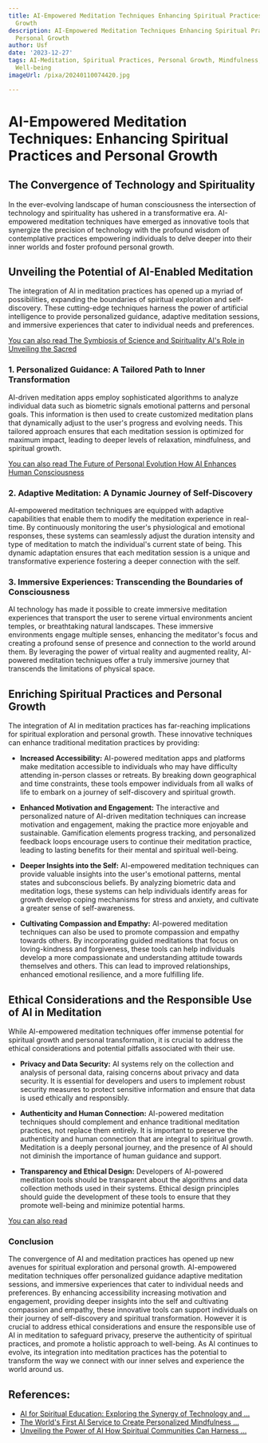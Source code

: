 ```yaml
---
title: AI-Empowered Meditation Techniques Enhancing Spiritual Practices and Personal
  Growth
description: AI-Empowered Meditation Techniques Enhancing Spiritual Practices and
  Personal Growth
author: Usf
date: '2023-12-27'
tags: AI-Meditation, Spiritual Practices, Personal Growth, Mindfulness, Mental Health,
  Well-being
imageUrl: /pixa/20240110074420.jpg

---
```

# AI-Empowered Meditation Techniques: Enhancing Spiritual  Practices and Personal Growth

## The Convergence of Technology and Spirituality

In the ever-evolving landscape of human consciousness  the  intersection of technology and spirituality has ushered in a transformative era. AI-empowered meditation techniques have emerged as innovative tools that synergize the precision of technology with the profound wisdom  of contemplative  practices empowering individuals to delve deeper into their inner worlds and foster profound personal growth.

## Unveiling the Potential of AI-Enabled Meditation

The integration of AI in meditation practices has opened up a myriad of possibilities, expanding the boundaries of spiritual exploration and self-discovery. These cutting-edge  techniques  harness the power  of artificial intelligence to provide personalized guidance, adaptive meditation sessions, and immersive experiences that cater to individual needs and preferences.

[You can also read The Symbiosis of Science and Spirituality AI's Role in Unveiling the Sacred](The%20Symbiosis%20of%20Science%20and%20Spirituality%20AI%27s%20Role%20in%20Unveiling%20the%20Sacred)


### 1. Personalized  Guidance: A Tailored Path  to Inner Transformation

AI-driven meditation apps employ sophisticated  algorithms to analyze individual  data such as biometric signals emotional  patterns and personal goals. This information is then used to create customized meditation plans that  dynamically adjust to the user's progress and evolving needs. This tailored  approach ensures that each meditation session  is optimized  for maximum impact, leading to deeper  levels of relaxation, mindfulness, and spiritual growth.

[You can  also read The Future of  Personal Evolution How AI Enhances Human Consciousness](The%20Future%20of%20Personal%20Evolution%20How%20AI%20Enhances%20Human%20Consciousness)


### 2. Adaptive Meditation: A Dynamic Journey of Self-Discovery

AI-empowered meditation techniques are equipped with adaptive capabilities that enable them to modify the meditation experience in real-time. By  continuously monitoring the user's physiological and  emotional responses, these systems can seamlessly adjust the duration intensity and type of meditation to match the individual's current state of being. This dynamic adaptation ensures that each meditation  session is a unique and transformative experience fostering a deeper connection with the self.

### 3. Immersive Experiences: Transcending the Boundaries  of Consciousness

AI technology has made it possible to create immersive meditation experiences  that transport the user to  serene virtual environments ancient temples, or  breathtaking natural  landscapes. These immersive environments engage multiple  senses, enhancing the meditator's focus and creating a profound sense of presence and connection to  the world around them. By leveraging the  power of virtual reality and augmented reality, AI-powered meditation techniques offer a truly immersive journey that transcends  the limitations of physical space.

## Enriching Spiritual Practices and Personal Growth

The integration of AI in meditation practices has  far-reaching implications for spiritual exploration and personal growth. These innovative  techniques  can enhance traditional  meditation practices  by providing:

* **Increased Accessibility:**  AI-powered meditation  apps  and platforms make meditation accessible to  individuals  who may have difficulty attending in-person classes or retreats. By breaking down geographical  and time constraints, these  tools empower individuals from all  walks of life to  embark on a journey of self-discovery and spiritual growth.

* **Enhanced Motivation and Engagement:** The interactive and personalized nature of AI-driven  meditation techniques can increase motivation and engagement, making the practice more enjoyable and sustainable.  Gamification elements progress tracking, and personalized feedback loops encourage  users to continue their meditation practice, leading to lasting  benefits  for  their mental  and  spiritual well-being.

*  **Deeper Insights into the Self:** AI-empowered meditation techniques can provide valuable insights into the user's emotional patterns,  mental states and  subconscious beliefs. By analyzing biometric data and meditation logs, these systems can help individuals identify areas for  growth develop coping mechanisms  for  stress and anxiety, and cultivate a greater sense of self-awareness.

* **Cultivating Compassion and Empathy:** AI-powered meditation techniques  can  also be used to promote compassion and empathy towards others. By incorporating guided meditations that focus on loving-kindness and forgiveness, these tools can help  individuals develop a more compassionate and  understanding attitude towards themselves  and others.  This can lead to improved relationships, enhanced emotional resilience, and a more fulfilling life.

## Ethical Considerations and  the Responsible Use of  AI in Meditation

While AI-empowered meditation techniques offer immense potential for spiritual growth and personal transformation, it is crucial to address the ethical considerations and potential  pitfalls associated with  their  use.

* **Privacy and Data Security:** AI systems rely  on the collection and analysis of personal  data, raising concerns about privacy and data security. It is essential for developers and users to implement robust security  measures to  protect sensitive information  and ensure that data is used ethically  and responsibly.

* **Authenticity and Human Connection:** AI-powered meditation techniques should complement and enhance  traditional meditation practices, not replace them entirely. It is important  to preserve the authenticity and human connection that are integral to spiritual growth. Meditation is a deeply personal journey, and the presence of AI should not diminish the importance of human guidance and support.

* **Transparency and  Ethical Design:** Developers of AI-powered  meditation tools should be transparent about the algorithms and data collection methods used in their systems. Ethical  design principles should  guide the development  of  these tools to ensure that they promote well-being and minimize potential harms.

[You can also read ]()


### Conclusion

The convergence  of AI and meditation practices has opened up  new avenues for spiritual exploration and personal growth. AI-empowered  meditation techniques offer personalized guidance adaptive meditation sessions, and immersive experiences that cater to individual needs and preferences. By enhancing accessibility increasing motivation and engagement, providing deeper insights into the self and cultivating compassion and empathy, these innovative tools can support individuals on their journey of self-discovery and spiritual transformation. However it is crucial to address  ethical considerations and ensure the  responsible use of AI in meditation to safeguard privacy, preserve the authenticity of spiritual practices, and promote a holistic approach to well-being.  As AI continues to evolve, its integration into  meditation practices has the potential to transform the way we connect with our inner selves and experience the  world around us.

## References:
- [AI for Spiritual Education: Exploring the Synergy of Technology and ...](https://www.linkedin.com/pulse/ai-spiritual-education-exploring-synergy-technology-inner-srivastava)
- [The World's First AI Service to Create Personalized Mindfulness ...](https://www.linkedin.com/pulse/worlds-first-ai-service-create-personalized-mindfulness-brett-hill)
- [Unveiling the Power of AI How Spiritual Communities Can Harness ...](https://sacredbot.com/blog/unveiling%20the%20power%20of%20ai%20how%20spiritual%20communities%20can%20harness%20the%20benefits)
